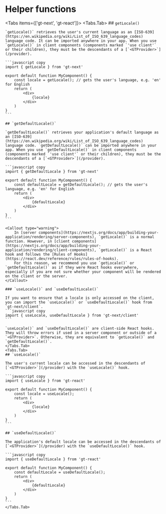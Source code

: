 
# Helper functions

<Tabs items={['gt-next', 'gt-react']}>
<Tabs.Tab>
    ## `getLocale()`

    `getLocale()` retrieves the user's current language as an [ISO-639](https://en.wikipedia.org/wiki/List_of_ISO_639_language_codes) language code. It can be imported anywhere in your app. When you use `getLocale()` in client components (components marked `'use client'` or their children), they must be the descendants of a [`<GTProvider>`](/provider).

    ```javascript copy
    import { getLocale } from 'gt-next'

    export default function MyComponent() {
        const locale = getLocale(); // gets the user's language, e.g. 'en' for English
        return (
            <div>
                {locale}
            </div>
        )
    }
    ```

    ## `getDefaultLocale()`

    `getDefaultLocale()` retrieves your application's default language as an [ISO-639](https://en.wikipedia.org/wiki/List_of_ISO_639_language_codes) language code. `getDefaultLocale()` can be imported anywhere in your app. When you use `getDefaultLocale()` in client components (components marked `'use client'` or their children), they must be the descendants of a [`<GTProvider>`](/provider).

    ```javascript copy
    import { getDefaultLocale } from 'gt-next'

    export default function MyComponent() {
        const defaultLocale = getDefaultLocale(); // gets the user's language, e.g. 'en' for English
        return (
            <div>
                {defaultLocale}
            </div>
        )
    }
    ```
    
    <Callout type="warning">
        In [server components](https://nextjs.org/docs/app/building-your-application/rendering/server-components), `getLocale()` is a normal function. However, in [client components](https://nextjs.org/docs/app/building-your-application/rendering/client-components), `getLocale()` is a React hook and follows the [Rules of Hooks](https://react.dev/reference/rules/rules-of-hooks). 
        For this reason, we recommend you use `getLocale()` or `getDefaultLocale()` as if they were React hooks everywhere, especially if you are not sure whether your component will be rendered on the client or the server.
    </Callout>

    ### `useLocale()` and `useDefaultLocale()`

    If you want to ensure that a locale is only accessed on the client, you can import the `useLocale()` or `useDefaultLocale()` hook from `gt-next/client`.
    ```javascript copy
    import { useLocale, useDefaultLocale } from 'gt-next/client'
    ```

    `useLocale()` and `useDefaultLocale()` are client-side React hooks. They will throw errors if used in a server component or outside of a `<GTProvider>`. Otherwise, they are equivalent to `getLocale()` and `getDefaultLocale()`. 
    </Tabs.Tab>
    <Tabs.Tab>
    ## `useLocale()`

    The user's current locale can be accessed in the descendants of [`<GTProvider>`](/provider) with the `useLocale()` hook.

    ```javascript copy
    import { useLocale } from 'gt-react'

    export default function MyComponent() {
        const locale = useLocale();
        return (
            <div>
                {locale}
            </div>
        )
    }
    ```

    ## `useDefaultLocale()`

    The application's default locale can be accessed in the descendants of [`<GTProvider>`](/provider) with the `useDefaultLocale()` hook.

    ```javascript copy
    import { useDefaultLocale } from 'gt-react'

    export default function MyComponent() {
        const defaultLocale = useDefaultLocale();
        return (
            <div>
                {defaultLocale}
            </div>
        )
    }
    ```
    </Tabs.Tab>
</Tabs>